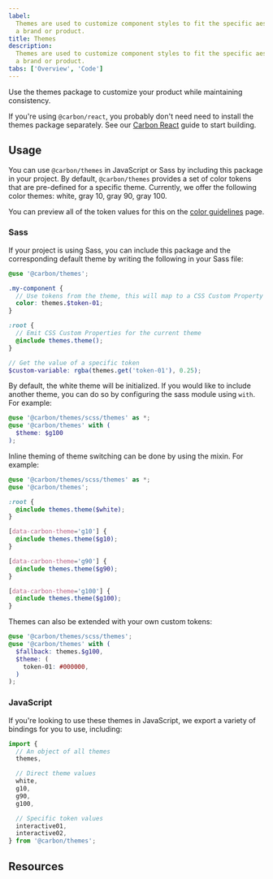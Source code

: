 ```yaml
---
label:
  Themes are used to customize component styles to fit the specific aesthetic of
  a brand or product.
title: Themes
description:
  Themes are used to customize component styles to fit the specific aesthetic of
  a brand or product.
tabs: ['Overview', 'Code']
---
```


<PageDescription>

Use the themes package to customize your product while maintaining consistency.

</PageDescription>

<InlineNotification>

If you're using `@carbon/react`, you probably don't need need to install the
themes package separately. See our [Carbon React](/developing/frameworks/react/)
guide to start building.

</InlineNotification>

## Usage

You can use `@carbon/themes` in JavaScript or Sass by including this package in
your project. By default, `@carbon/themes` provides a set of color tokens that
are pre-defined for a specific theme. Currently, we offer the following color
themes: white, gray 10, gray 90, gray 100.

You can preview all of the token values for this on the
[color guidelines](/guidelines/color/usage) page.

### Sass

If your project is using Sass, you can include this package and the
corresponding default theme by writing the following in your Sass file:

```scss
@use '@carbon/themes';

.my-component {
  // Use tokens from the theme, this will map to a CSS Custom Property
  color: themes.$token-01;
}

:root {
  // Emit CSS Custom Properties for the current theme
  @include themes.theme();
}

// Get the value of a specific token
$custom-variable: rgba(themes.get('token-01'), 0.25);
```

By default, the white theme will be initialized. If you would like to include
another theme, you can do so by configuring the sass module using `with`. For
example:

```scss
@use '@carbon/themes/scss/themes' as *;
@use '@carbon/themes' with (
  $theme: $g100
);
```

Inline theming of theme switching can be done by using the mixin. For example:

```scss
@use '@carbon/themes/scss/themes' as *;
@use '@carbon/themes';

:root {
  @include themes.theme($white);
}

[data-carbon-theme='g10'] {
  @include themes.theme($g10);
}

[data-carbon-theme='g90'] {
  @include themes.theme($g90);
}

[data-carbon-theme='g100'] {
  @include themes.theme($g100);
}
```

Themes can also be extended with your own custom tokens:

```scss
@use '@carbon/themes/scss/themes';
@use '@carbon/themes' with (
  $fallback: themes.$g100,
  $theme: (
    token-01: #000000,
  )
);
```

### JavaScript

If you're looking to use these themes in JavaScript, we export a variety of
bindings for you to use, including:

```js
import {
  // An object of all themes
  themes,

  // Direct theme values
  white,
  g10,
  g90,
  g100,

  // Specific token values
  interactive01,
  interactive02,
} from '@carbon/themes';
```

## Resources

<Row className="resource-card-group">
  <Column colMd={4} colLg={4} noGutterSm>
    <ResourceCard
      subTitle="Carbon theme package"
      href="https://github.com/carbon-design-system/carbon/tree/main/packages/themes"
    >

<MdxIcon name="bee" />

  </ResourceCard>
  </Column>
  <Column colMd={4} colLg={4} noGutterSm>
    <ResourceCard
      subTitle="Themes package demo"
      href="https://carbon-elements.netlify.app/themes/examples/preview/"
    >

<MdxIcon name="bee" />

  </ResourceCard>
  </Column>
</Row>
